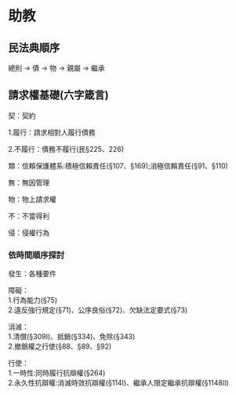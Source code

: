 # 助教

## 民法典順序

總則 -> 債 -> 物 -> 親屬 -> 繼承

## 請求權基礎(六字箴言)

契：契約

1.履行：請求相對人履行債務

2.不履行：債務不履行(民§225、226)

類：信賴保護體系:積極信賴責任(§107、§169);消極信賴責任(§91、§110)

無：無因管理

物：物上請求權

不：不當得利

侵：侵權行為


### 依時間順序探討

發生：各種要件

障礙：<br>
1.行為能力(§75) <br>
2.違反強行規定(§71)、公序良俗(§72)、欠缺法定要式(§73)

消滅：<br>
1.清償(§309I)、抵銷(§334)、免除(§343)<br>
2.撤銷權之行使(§88、§89、§92)

行使：<br>
1.一時性:同時履行抗辯權(§264)<br> 2.永久性抗辯權:消滅時效抗辯權(§114I)、繼承人限定繼承抗辯權(§1148II)



